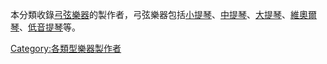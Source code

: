 本分類收錄[[弓弦樂器|弓弦樂器]]的製作者，弓弦樂器包括[[小提琴|小提琴]]、[[中提琴|中提琴]]、[[大提琴|大提琴]]、[[維奧爾琴|維奧爾琴]]、[[低音提琴|低音提琴]]等。
{{Commons cat|Luthiers}}

[[Category:各類型樂器製作者|Category:各類型樂器製作者]]